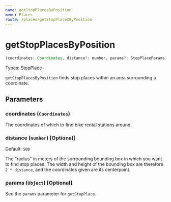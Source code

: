 ```yaml
---
name: getStopPlacesByPosition
menu: Places
route: /places/getStopPlacesByPosition
---
```


# getStopPlacesByPosition

```javascript
(coordinates: Coordinates, distance?: number, params?: StopPlaceParams) => Promise<Array<StopPlaceDetails>>
```

Types: [StopPlace](flow-types/StopPlace.js)

`getStopPlacesByPosition` finds stop places within an area surrounding a coordinate.

## Parameters

### coordinates (`Coordinates`)
The coordinates of which to find bike rental stations around.

### distance (`number`) [Optional]
Default: `500`

The "radius" in meters of the surrounding bounding box in which you want to find stop places.
The width and height of the bounding box are therefore `2 * distance`, and the coordinates given are its centerpoint.

### params (`Object`) [Optional]

See the `params` parameter for `getStopPlace`.
